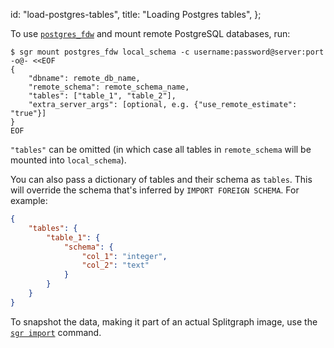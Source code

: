   id: "load-postgres-tables",
  title: "Loading Postgres tables",
};

To use [`postgres_fdw`](https://www.postgresql.org/docs/12/postgres-fdw.html) and mount remote PostgreSQL databases, run:

```
$ sgr mount postgres_fdw local_schema -c username:password@server:port -o@- <<EOF
{
    "dbname": remote_db_name,
    "remote_schema": remote_schema_name,
    "tables": ["table_1", "table_2"],
    "extra_server_args": [optional, e.g. {"use_remote_estimate": "true"}]
}
EOF
```

`"tables"` can be omitted (in which case all tables in `remote_schema` will be mounted into `local_schema`).

You can also pass a dictionary of tables and their schema as `tables`. This will override the schema that's inferred by `IMPORT FOREIGN SCHEMA`. For example:

```json
{
    "tables": {
        "table_1": {
            "schema": {
                "col_1": "integer",
                "col_2": "text"
            }
        }
    }
}
```

To snapshot the data, making it part of an actual Splitgraph image, use the [`sgr import`](../../sgr/image-management-creation/import) command.

